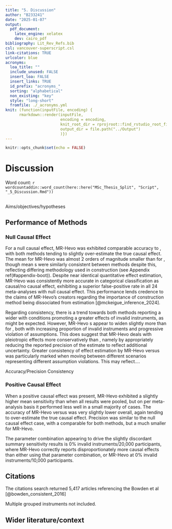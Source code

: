 ```yaml
---
title: "5. Discussion"
author: "B233241"
date: "2025-01-07"
output:
  pdf_document:
    latex_engine: xelatex
    dev: cairo_pdf
bibliography: Lit_Rev_Refs.bib
csl: vancouver-superscript.csl
link-citations: TRUE
urlcolor: blue
acronyms:
  loa_title: ""
  include_unused: FALSE
  insert_loa: FALSE
  insert_links: TRUE
  id_prefix: "acronyms_"
  sorting: "alphabetical"
  non_existing: "key"
  style: "long-short"
  fromfile: ./_acronyms.yml
knit: (function(inputFile, encoding) {
      rmarkdown::render(inputFile,
                        encoding = encoding,
                        knit_root_dir = rprojroot::find_rstudio_root_file(),
                        output_dir = file.path("../Output")
                        )})
---
```


```r
knitr::opts_chunk$set(echo = FALSE)
```

# Discussion

Word count: `r wordcountaddin::word_count(here::here("MSc_Thesis_Split", "Script", "_5_Discussion.Rmd"))`

##
Aims/objectives/hypotheses

## Performance of Methods

### Null Causal Effect

For a null causal effect, MR-Hevo was exhibited comparable accuracy to \acr{WME}, with both methods tending to slightly over-estimate the true causal effect. The mean \acr{SE} for MR-Hevo was almost 2 orders of magnitude smaller than for \acr{WME}, though mean \acr{CI}s were similarly consistent between methods despite this, reflecting differing methodology used in \acr{CI} construction (see Appendix ref(#appendix-boot)). Despite near identical quantitative effect estimation, MR-Hevo was consistently more accurate in categorical classification as causal/no causal effect, exhibiting a superior false-positive rate in all 24 meta-analyses with null causal effect. This performance lends credence to the claims of MR-Hevo's creators regarding the importance of \acr{CI} construction method being dissociated from \acr{SE}  estimation [@mckeigue_inference_2024]. 

Regarding consistency, there is a trend towards both methods reporting a wider \acr{CI} with conditions promoting a greater effects of invalid instruments, as might be expected. However, MR-Hevo \acr{CI}s appear to widen slightly more than for \acr{WME}, both with increasing proportion of invalid instruments and progressive violation of \acr{IV} assumptions. This does suggest that MR-Hevo deals with pleiotropic effects more conservatively than \acr{WME}, namely by appropriately reducing the reported precision of the estimate to reflect additional uncertainty. Greater consistency of effect estimation by MR-Hevo versus \acr{WME} was particularly marked when moving between different scenarios representing different assumption violations. This may reflect....

Accuracy/Precision
Consistency

### Positive Causal Effect

When a positive causal effect was present, MR-Hevo exhibited a slightly higher mean sensitivity than \acr{WME} when all results were pooled, but on per meta-analysis basis it performed less well in a small majority of cases. The accuracy of MR-Hevo versus \acr{WME} was very slightly lower overall, again tending to over-estimate the true causal effect. Precision was similar to the null causal effect case, with a comparable \acr{CI} for both methods, but a much smaller \acr{SE} for MR-Hevo.

The parameter combination appearing to drive the slightly discordant summary sensitivity results is 0% invalid instruments/20,000 participants, where MR-Hevo correctly reports disproportionately more causal effects than either \acr{WME} using that parameter combination, or MR-Hevo at 0% invalid instruments/10,000 participants.

## Citations

The citations search returned 5,417 articles referencing the Bowden et al [@bowden_consistent_2016]

Multiple grouped instruments not included.

## Wider literature/context
